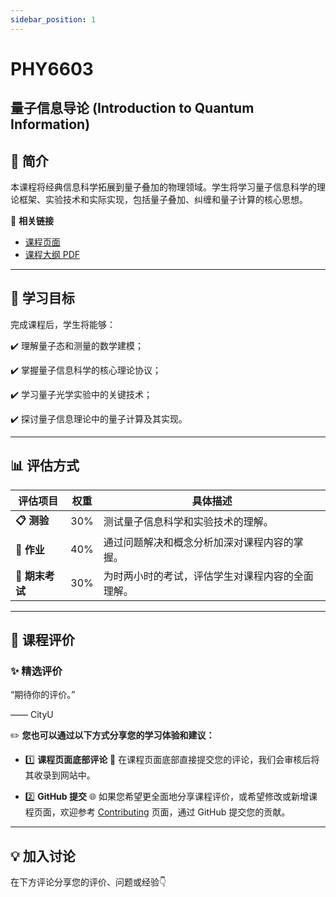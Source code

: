 ```yaml
---
sidebar_position: 1
---
```


# PHY6603
## 量子信息导论 (Introduction to Quantum Information)

## **📘 简介**
本课程将经典信息科学拓展到量子叠加的物理领域。学生将学习量子信息科学的理论框架、实验技术和实际实现，包括量子叠加、纠缠和量子计算的核心思想。

🔗 **相关链接**
- [课程页面](https://www.cityu.edu.hk/catalogue/pg/202425/course/PHY6603.htm)
- [课程大纲 PDF](https://www.cityu.edu.hk/catalogue/pg/202425/course/PHY6603.pdf)

---

## **🎯 学习目标**

完成课程后，学生将能够：

✔️ 理解量子态和测量的数学建模；

✔️ 掌握量子信息科学的核心理论协议；

✔️ 学习量子光学实验中的关键技术；

✔️ 探讨量子信息理论中的量子计算及其实现。

---

## **📊 评估方式**

| **评估项目**          | **权重** | **具体描述**                                                                                       |
|----------------------|---------|---------------------------------------------------------------------------------------------------|
| **📋 测验**           | 30%      | 测试量子信息科学和实验技术的理解。                                                                   |
| **📂 作业**           | 40%      | 通过问题解决和概念分析加深对课程内容的掌握。                                                            |
| **📝 期末考试**       | 30%      | 为时两小时的考试，评估学生对课程内容的全面理解。                                                        |

---

## **💬 课程评价**

### ✨ **精选评价**
<div className={commentStyles.commentBox}>
    <p className={commentStyles.commentText}>
        “期待你的评价。”
    </p>
    <p className={commentStyles.commentAuthor}>—— CityU</p>
</div>

✏️ **您也可以通过以下方式分享您的学习体验和建议：**

- 1️⃣ **课程页面底部评论**
💬 在课程页面底部直接提交您的评论，我们会审核后将其收录到网站中。

- 2️⃣ **GitHub 提交**
🌐 如果您希望更全面地分享课程评价，或希望修改或新增课程页面，欢迎参考 [Contributing](/contributing) 页面，通过 GitHub 提交您的贡献。

---

## **💡 加入讨论**

在下方评论分享您的评价、问题或经验👇
<Utterances />

